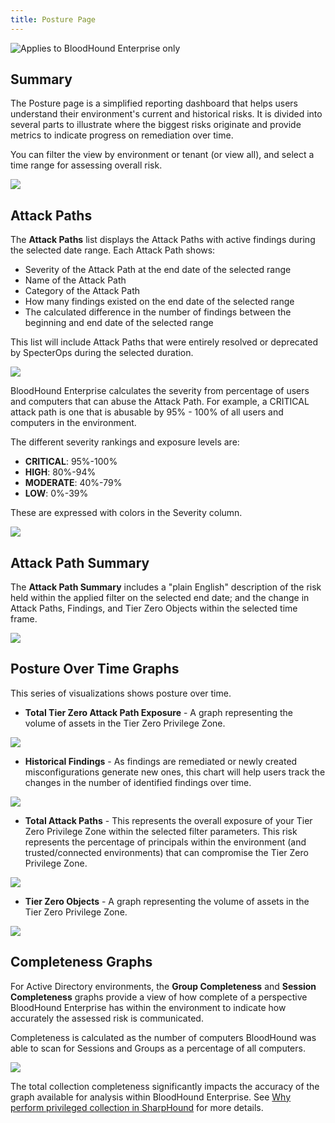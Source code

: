```yaml
---
title: Posture Page
---
```


<img noZoom src="/assets/enterprise-edition-pill-tag.svg" alt="Applies to BloodHound Enterprise only" />

## Summary

The Posture page is a simplified reporting dashboard that helps users understand their environment's current and historical risks. It is divided into several parts to illustrate where the biggest risks originate and provide metrics to indicate progress on remediation over time.

You can filter the view by environment or tenant (or view all), and select a time range for assessing overall risk.

<Frame>
  <img src="/images/posture_page/page_filter.png" />
</Frame>

## Attack Paths

The **Attack Paths** list displays the Attack Paths with active findings during the selected date range. Each Attack Path shows:

* Severity of the Attack Path at the end date of the selected range
* Name of the Attack Path
* Category of the Attack Path
* How many findings existed on the end date of the selected range
* The calculated difference in the number of findings between the beginning and end date of the selected range

This list will include Attack Paths that were entirely resolved or deprecated by SpecterOps during the selected duration.

<Frame>
  <img src="/images/posture_page/attack_paths.png" />
</Frame>

BloodHound Enterprise calculates the severity from percentage of users and computers that can abuse the Attack Path.
For example, a CRITICAL attack path is one that is abusable by 95% - 100% of all users and computers in the environment.

The different severity rankings and exposure levels are:

* **CRITICAL**: 95%-100%
* **HIGH**: 80%-94%
* **MODERATE**: 40%-79%
* **LOW**: 0%-39%

These are expressed with colors in the Severity column.

<Frame>
  <img src="/images/posture_page/severity_scale.png" />
</Frame>

## Attack Path Summary

The **Attack Path Summary** includes a "plain English" description of the risk held within the applied filter on the selected end date; and the change in Attack Paths, Findings, and Tier Zero Objects within the selected time frame.

<Frame>
  <img src="/images/posture_page/attack_path_summary.png" />
</Frame>

## Posture Over Time Graphs

This series of visualizations shows posture over time.

* **Total Tier Zero Attack Path Exposure** - A graph representing the volume of assets in the Tier Zero Privilege Zone.

<Frame>
  <img src="/images/posture_page/total_exposure_graph.png" />
</Frame>

* **Historical Findings** - As findings are remediated or newly created misconfigurations generate new ones, this chart will help users track the changes in the number of identified findings over time.

<Frame>
  <img src="/images/posture_page/historical_findings_graph.png" />
</Frame>

* **Total Attack Paths** - This represents the overall exposure of your Tier Zero Privilege Zone within the selected filter parameters. This risk represents the percentage of principals within the environment (and trusted/connected environments) that can compromise the Tier Zero Privilege Zone.

<Frame>
  <img src="/images/posture_page/attack_paths_graph.png" />
</Frame>

* **Tier Zero Objects** - A graph representing the volume of assets in the Tier Zero Privilege Zone.

<Frame>
  <img src="/images/posture_page/tier_zero_graph.png" />
</Frame>

## Completeness Graphs

For Active Directory environments, the **Group Completeness** and **Session Completeness** graphs provide a view of how complete of a perspective BloodHound Enterprise has within the environment to indicate how accurately the assessed risk is communicated.

Completeness is calculated as the number of computers BloodHound was able to scan for Sessions and Groups as a percentage of all computers.

<Frame>
  <img src="/images/posture_page/group_session_completeness.png" />
</Frame>

The total collection completeness significantly impacts the accuracy of the graph available for analysis within BloodHound Enterprise. See [Why perform privileged collection in SharpHound](/collect-data/operations/privileged-collection) for more details.
